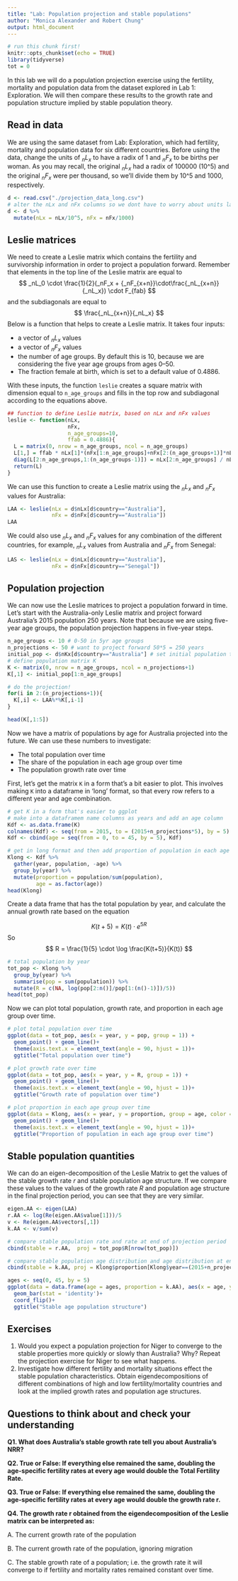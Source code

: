 ---
title: "Lab: Population projection and stable populations"
author: "Monica Alexander and Robert Chung"
output: html_document
---

```{r setup, include=FALSE}
# run this chunk first!
knitr::opts_chunk$set(echo = TRUE)
library(tidyverse)
tot = 0

```

In this lab we will do a population projection exercise using the fertility, mortality and population data from the dataset explored in Lab 1: Exploration. We will then compare these results to the growth rate and population structure implied by stable population theory. 

## Read in data

We are using the same dataset from Lab: Exploration, which had fertility, mortality and population data for six different countries. Before using the data, change the units of $_nL_x$ to have a radix of 1 and $_nF_x$ to be births per woman. As you may recall, the original $_nL_x$ had a radix of 100000 (10^5) and the original $_nF_x$ were per thousand, so we'll divide them by 10^5 and 1000, respectively.

```{r}
d <- read.csv("./projection_data_long.csv")
# alter the nLx and nFx columns so we dont have to worry about units later
d <- d %>% 
  mutate(nLx = nLx/10^5, nFx = nFx/1000)
```

## Leslie matrices

We need to create a Leslie matrix which contains the fertility and survivorship information in order to project a population forward. Remember that elements in the top line of the Leslie matrix are equal to 
$$
_nL_0 \cdot \frac{1}{2}(_nF_x + {_nF_{x+n}}\cdot\frac{_nL_{x+n}}{_nL_x}) \cdot F_{fab}
$$
and the subdiagonals are equal to
$$
\frac{_nL_{x+n}}{_nL_x}
$$
Below is a function that helps to create a Leslie matrix. It takes four inputs: 

- a vector of $_nL_x$ values
- a vector of $_nF_x$ values
- the number of age groups. By default this is 10, because we are considering the five year age groups from ages 0--50.
- The fraction female at birth, which is set to a default value of 0.4886. 

With these inputs, the function `leslie` creates a square matrix with dimension equal to `n_age_groups` and fills in the top row and subdiagonal according to the equations above. 

```{r}
## function to define Leslie matrix, based on nLx and nFx values
leslie <- function(nLx,
                   nFx, 
                   n_age_groups=10,
                   ffab = 0.4886){
  L = matrix(0, nrow = n_age_groups, ncol = n_age_groups)
  L[1,] = ffab * nLx[1]*(nFx[1:n_age_groups]+nFx[2:(n_age_groups+1)]*nLx[2:(n_age_groups+1)]/nLx[1:n_age_groups])/2 # top row 
  diag(L[2:n_age_groups,1:(n_age_groups-1)]) = nLx[2:n_age_groups] / nLx[1:(n_age_groups-1)] # subdiagonal
  return(L)
}
```

We can use this function to create a Leslie matrix using the $_nL_x$ and $_nF_x$ values for Australia:

```{r}
LAA <- leslie(nLx = d$nLx[d$country=="Australia"], 
              nFx = d$nFx[d$country=="Australia"])
LAA
```

We could also use $_nL_x$ and $_nF_x$ values for any combination of the different countries, for example, $_nL_x$ values from Australia and $_nF_x$ from Senegal:

```{r}
LAS <- leslie(nLx = d$nLx[d$country=="Australia"], 
              nFx = d$nFx[d$country=="Senegal"])
```


## Population projection
We can now use the Leslie matrices to project a population forward in time. Let's start with the Australia-only Leslie matrix and project forward Australia's 2015 population 250 years. Note that because we are using five-year age groups, the population projection happens in five-year steps. 

```{r}
n_age_groups <- 10 # 0-50 in 5yr age groups
n_projections <- 50 # want to project forward 50*5 = 250 years
initial_pop <- d$nKx[d$country=="Australia"] # set initial population to be Australia's population in 2015
# define population matrix K
K <- matrix(0, nrow = n_age_groups, ncol = n_projections+1)
K[,1] <- initial_pop[1:n_age_groups]

# do the projection!
for(i in 2:(n_projections+1)){
  K[,i] <- LAA%*%K[,i-1] 
}

head(K[,1:5])
```

Now we have a matrix of populations by age for Australia projected into the future. We can use these numbers to investigate:

- The total population over time
- The share of the population in each age group over time
- The population growth rate over time

First, let's get the matrix `K` in a form that's a bit easier to plot. This involves making `K` into a dataframe in 'long' format, so that every row refers to a different year and age combination. 

```{r}
# get K in a form that's easier to ggplot
# make into a dataframem name columns as years and add an age column
Kdf <- as.data.frame(K)
colnames(Kdf) <- seq(from = 2015, to = (2015+n_projections*5), by = 5)
Kdf <- cbind(age = seq(from = 0, to = 45, by = 5), Kdf)

# get in long format and then add proportion of population in each age group
Klong <- Kdf %>% 
  gather(year, population, -age) %>%
  group_by(year) %>%
  mutate(proportion = population/sum(population), 
         age = as.factor(age))
head(Klong)
```
Create a data frame that has the total population by year, and calculate the annual growth rate based on the equation

$$
K(t+5) = K(t) \cdot e^{5R}
$$
So
$$
R = \frac{1}{5} \cdot \log \frac{K(t+5)}{K(t)}
$$

```{r}
# total population by year
tot_pop <- Klong %>% 
  group_by(year) %>%
  summarise(pop = sum(population)) %>%
  mutate(R = c(NA, log(pop[2:n()]/pop[1:(n()-1)])/5))
head(tot_pop)
```

Now we can plot total population, growth rate, and proportion in each age group over time.  

```{r}

# plot total population over time 
ggplot(data = tot_pop, aes(x = year, y = pop, group = 1)) +
  geom_point() + geom_line()+
  theme(axis.text.x = element_text(angle = 90, hjust = 1))+
  ggtitle("Total population over time")

# plot growth rate over time
ggplot(data = tot_pop, aes(x = year, y = R, group = 1)) +
  geom_point() + geom_line()+
  theme(axis.text.x = element_text(angle = 90, hjust = 1))+
  ggtitle("Growth rate of population over time")

# plot proportion in each age group over time
ggplot(data = Klong, aes(x = year, y = proportion, group = age, color = age)) +
  geom_point() + geom_line()+ 
  theme(axis.text.x = element_text(angle = 90, hjust = 1))+
  ggtitle("Proportion of population in each age group over time")
```


## Stable population quantities 

We can do an eigen-decomposition of the Leslie Matrix to get the values of the stable growth rate $r$ and stable population age structure. If we compare these values to the values of the growth rate $R$ and population age structure in the final projection period, you can see that they are very similar. 

```{r}
eigen.AA <- eigen(LAA)
r.AA <- log(Re(eigen.AA$value[1]))/5 
v <- Re(eigen.AA$vectors[,1])
k.AA <- v/sum(v)

# compare stable population rate and rate at end of projection period
cbind(stable = r.AA,  proj = tot_pop$R[nrow(tot_pop)])

# compare stable population age distribution and age distribution at end of projection period
cbind(stable = k.AA, proj = Klong$proportion[Klong$year==(2015+n_projections*5)])

```

```{r}
ages <- seq(0, 45, by = 5)
ggplot(data = data.frame(age = ages, proportion = k.AA), aes(x = age, y = proportion))+
  geom_bar(stat = 'identity')+
  coord_flip()+
  ggtitle("Stable age population structure")
```


## Exercises

1. Would you expect a population projection for Niger to converge to the stable properties more quickly or slowly than Australia? Why? Repeat the projection exercise for Niger to see what happens.
2. Investigate how different fertility and mortality situations effect the stable population characteristics. Obtain eigendecompositions of different combinations of high and low fertility/mortality countries and look at the implied growth rates and population age structures. 


## Questions to think about and check your understanding

**Q1. What does Australia's stable growth rate tell you about Australia's NRR?**

**Q2. True or False: If everything else remained the same, doubling the age-specific fertility rates at every age would double the Total Fertility Rate.**

**Q3. True or False: If everything else remained the same, doubling the age-specific fertility rates at every age would double the growth rate r.**

**Q4. The growth rate r obtained from the eigendecomposition of the Leslie matrix can be interpreted as:**

A. The current growth rate of the population

B. The current growth rate of the population, ignoring migration

C. The stable growth rate of a population; i.e. the growth rate it will converge to if fertility and mortality rates remained constant over time.


